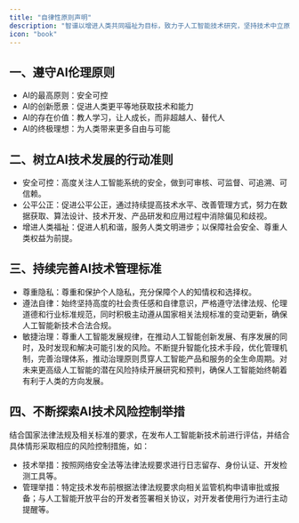 ```yaml
---
title: "自律性原则声明"
description: "智谱以增进人类共同福祉为目标，致力于人工智能技术研究，坚持技术中立原则，推进人工智能技术的合理应用。"
icon: "book"
---
```


## 一、遵守AI伦理原则

- AI的最高原则：安全可控
- AI的创新愿景：促进人类更平等地获取技术和能力
- AI的存在价值：教人学习，让人成长，而非超越人、替代人
- AI的终极理想：为人类带来更多自由与可能

## 二、树立AI技术发展的行动准则

- 安全可控：高度关注人工智能系统的安全，做到可审核、可监督、可追溯、可信赖。
- 公平公正：促进公平公正，通过持续提高技术水平、改善管理方式，努力在数据获取、算法设计、技术开发、产品研发和应用过程中消除偏见和歧视。
- 增进人类福祉：促进人机和谐，服务人类文明进步；以保障社会安全、尊重人类权益为前提。

## 三、持续完善AI技术管理标准

- 尊重隐私：尊重和保护个人隐私，充分保障个人的知情权和选择权。
- 遵法自律：始终坚持高度的社会责任感和自律意识，严格遵守法律法规、伦理道德和行业标准规范，同时积极主动遵从国家相关法规标准的变动更新，确保人工智能新技术合法合规。
- 敏捷治理：尊重人工智能发展规律，在推动人工智能创新发展、有序发展的同时，及时发现和解决可能引发的风险。不断提升智能化技术手段，优化管理机制，完善治理体系，推动治理原则贯穿人工智能产品和服务的全生命周期。对未来更高级人工智能的潜在风险持续开展研究和预判，确保人工智能始终朝着有利于人类的方向发展。

## 四、不断探索AI技术风险控制举措

结合国家法律法规及相关标准的要求，在发布人工智能新技术前进行评估，并结合具体情形采取相应的风险控制措施，如：

- 技术举措：按照网络安全法等法律法规要求进行日志留存、身份认证、开发检测工具等。
- 管理举措：特定技术发布前根据法律法规要求向相关监管机构申请审批或报备；与人工智能开放平台的开发者签署相关协议，对开发者使用行为进行主动提醒等。